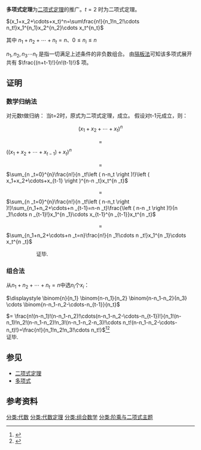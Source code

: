 '''多项式定理'''为[[二项式定理|二项式定理]]的推广。<math>t=2</math> 时为二项式定理。

<math>(x_1+x_2+\cdots+x_t)^n=\sum\frac{n!}{n_1!n_2!\cdots n_t!}x_1^{n_1}x_2^{n_2}\cdots x_t^{n_t}</math>

其中 <math>n_1+n_2+\cdots+n_t=n</math>、<math>0\le n_i\le n</math>

<math>n_1,n_2, n_3 \cdots n_t</math> 是指一切满足上述条件的非负数组合。
由[[隔板法|隔板法]]可知该多项式展开共有 <math>\frac{(n+t-1)!}{n!(t-1)!} </math> 项。

==证明==
===数学归纳法===
对元数t做归纳：
当t=2时，原式为二项式定理，成立。 假设对t-1元成立，则：
:<math>\left ( x_1+x_2+\cdots+x_t \right )^{n}</math>
::<math>=</math>  <math>((x_1+x_2+\cdots+x_{t-1})+x_t)^{n}</math>
::<math>=</math>  <math>\sum_{n _t=0}^{n}\frac{n!}{n _t!\left ( n-n_t \right )!}\left ( x_1+x_2+\cdots+x_{t-1} \right )^{n-n _t}x_t^{n _t}</math>
::<math>=</math>  <math>\sum_{n _t=0}^{n}\frac{n!}{n _t!\left ( n-n_t \right )!}\sum_{n_1+n_2+\cdots+n _{t-1}=n-n _t}\frac{\left ( n-n _t \right )!}{n _1!\cdots n _{t-1}!}x_1^{n _1}\cdots x_{t-1}^{n _{t-1}}x_t^{n _t}</math>
::<math>=</math>  <math>\sum_{n_1+n_2+\cdots+n _t=n}\frac{n!}{n _1!\cdots n _t!}x_1^{n _1}\cdots x_t^{n _t}</math>
::证毕.

===组合法===
从<math>n_1+n_2+\cdots+n_t=n</math>中选<math>n_i</math>个<math>x_i</math>：

<math>\displaystyle \binom{n}{n_1} \binom{n-n_1}{n_2} \binom{n-n_1-n_2}{n_3} \cdots \binom{n-n_1-n_2-\cdots-n_{t-1}}{n_t} </math>

<math>= \frac{n!(n-n_1)!(n-n_1-n_2)!\cdots(n-n_1-n_2-\cdots-n_{t-1})!}{n_1!(n-n_1)!n_2!(n-n_1-n_2)!n_3!(n-n_1-n_2-n_3)!\cdots n_t!(n-n_1-n_2-\cdots-n_t)!}=\frac{n!}{n_1!n_2!n_3!\cdots n_t!}</math><ref>{{cite book|author=陈景润|title=组合数学简介|location=哈尔滨工业大学出版社|url=http://download.csdn.net/detail/YinTaiBing/1016714|isbn=9787560335643|pages=第81-83页|access-date=2015-09-20|archive-date=2017-04-13|archive-url=https://web.archive.org/web/20170413070837/http://download.csdn.net/detail/YinTaiBing/1016714|dead-url=no}}</ref><ref>{{cite journal|author=伍启期|year=2012|title=多项式定理的新证明及其展开|journal=佛山科学技术学院学报(自然科学版)|issue=6|url=http://www.cnki.com.cn/Article/CJFDTotal-FSDX201206006.htm|access-date=2013-10-07|archive-date=2017-04-13|archive-url=https://web.archive.org/web/20170413070708/http://www.cnki.com.cn/Article/CJFDTotal-FSDX201206006.htm|dead-url=no}}</ref>
<br>证毕.

==参见==
*[[二项式定理|二项式定理]]
*[[多项式|多项式]]

==参考资料==
{{reflist}}

{{Basic identity}}
[[分类:代数|分类:代数]]
[[分类:代数定理|分类:代数定理]]
[[分类:组合数学|分类:组合数学]]
[[分类:阶乘与二项式主题|分类:阶乘与二项式主题]]